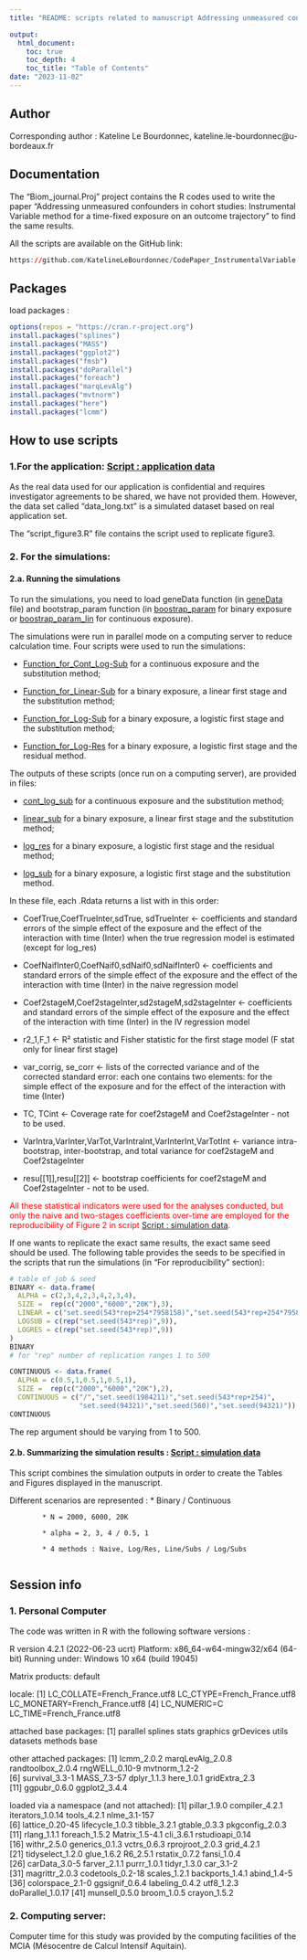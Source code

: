 ---
title: "README: scripts related to manuscript Addressing unmeasured confounders in cohort studies: Instrumental Variable method for a time-fixed exposure on an outcome trajectory"

output:
  html_document:
    toc: true
    toc_depth: 4
    toc_title: "Table of Contents"
date: "2023-11-02"
---


## Author 

Corresponding author : Kateline Le Bourdonnec,
kateline.le-bourdonnec@u-bordeaux.fr

## Documentation

The "Biom_journal.Proj" project contains the R codes used to write the paper "Addressing unmeasured confounders in cohort studies: Instrumental Variable method for a time-fixed exposure on an outcome trajectory" to find the same results. 

All the scripts are available on the GitHub link: 

``` r
https://github.com/KatelineLeBourdonnec/CodePaper_InstrumentalVariable
```
## Packages 

load packages :
```{r, message=F, warning=F, results = 'hide'}
options(repos = "https://cran.r-project.org")
install.packages("splines")
install.packages("MASS")
install.packages("ggplot2")
install.packages("fmsb")
install.packages("doParallel")
install.packages("foreach")
install.packages("marqLevAlg")
install.packages("mvtnorm")
install.packages("here")
install.packages("lcmm")
```

## How to use scripts 

### 1.For the application: [Script : application data](script_figure3.R)

As the real data used for our application is confidential and requires investigator agreements to be shared, we have not provided them. However, the data set called "data_long.txt" is a simulated dataset based on real application set.

The "script_figure3.R" file contains the script used to replicate figure3.

### 2. For the simulations: 

#### 2.a. Running the simulations

To run the simulations, you need to load geneData function (in [geneData](geneData.R) file) and bootstrap_param function (in [boostrap_param](boostrap_param.R) for binary exposure or [boostrap_param_lin](boostrap_param_lin.R) for continuous exposure). 

The simulations were run in parallel mode on a computing server to reduce calculation time. Four scripts were used to run the simulations:

- [Function_for_Cont_Log-Sub](CODE_BJ_Function_Simu_Cont_Log-Sub.R) for a continuous exposure and the substitution method; 

- [Function_for_Linear-Sub](CODE_BJ_Function_Simu_Log-Linear.R) for a binary exposure, a linear first stage and the substitution method;

- [Function_for_Log-Sub](CODE_BJ_Function_Simu_Log-Sub.R") for a binary exposure, a logistic first stage and the substitution method;

- [Function_for_Log-Res](CODE_BJ_Function_Simu_Res.R) for a binary exposure, a logistic first stage and the residual method. 

The outputs of these scripts (once run on a computing server), are provided in files:

- [cont_log_sub](cont_log_sub)  for a continuous exposure and the substitution method; 

- [linear_sub](linear_sub)  for a binary exposure, a linear first stage and the substitution method;

- [log_res](log_res) for a binary exposure, a logistic first stage and the residual method;

- [log_sub](log_sub) for a binary exposure, a logistic first stage and the substitution method. 

In these file, each .Rdata returns a list with in this order:

* CoefTrue,CoefTrueInter,sdTrue, sdTrueInter <- coefficients and standard errors of the simple effect of the exposure and the effect of the interaction with time (Inter) when the true regression model is estimated (except for log_res)

* CoefNaifInter0,CoefNaif0,sdNaif0,sdNaifInter0 <- coefficients and standard errors of the simple effect of the exposure and the effect of the interaction with time (Inter) in the naive regression model

* Coef2stageM,Coef2stageInter,sd2stageM,sd2stageInter <- coefficients and standard errors  of the simple effect of the exposure and the effect of the interaction with time (Inter) in the IV regression model

* r2_1,F_1 <- R² statistic and Fisher statistic for the first stage model (F stat only for linear first stage)

* var_corrig, se_corr <- lists of the corrected variance and of the corrected standard error: each one contains two elements: for the simple effect of the exposure and for the effect of the interaction with time (Inter)

* TC, TCint <- Coverage rate for coef2stageM and Coef2stageInter - not to be used. 

* VarIntra,VarInter,VarTot,VarIntraInt,VarInterInt,VarTotInt <- variance intra-bootstrap, inter-bootstrap, and total variance for coef2stageM and Coef2stageInter

* resu[[1]],resu[[2]] <- bootstrap coefficients for coef2stageM and Coef2stageInter - not to be used.

<font color="red"> All these statistical indicators were used for the analyses conducted, but only the naive and two-stages coefficients over-time are employed for the reproducibility of Figure 2 in script [Script : simulation data](script_figure2.R). </font>



If one wants to replicate the exact same results, the exact same seed should be used. The following table provides the seeds to be specified in the scripts that run the simulations (in  "For reproducibility" section): 

```{r, echo=F}
# table of job & seed
BINARY <- data.frame(
  ALPHA = c(2,3,4,2,3,4,2,3,4),
  SIZE =  rep(c("2000","6000","20K"),3),
  LINEAR = c("set.seed(543*rep+254*7958158)","set.seed(543*rep+254*7958259)","set.seed(543*rep+254*7958310)","set.seed(543*rep+254*7958768)","set.seed(543*rep+254*7958790)","set.seed(543*rep+254*7958790)","set.seed(543*rep+254*7958794)","set.seed(543*rep+254*7958792)","set.seed(543*rep+254*7958791)"),
  LOGSUB = c(rep("set.seed(543*rep)",9)),
  LOGRES = c(rep("set.seed(543*rep)",9))
)
BINARY
# for "rep" number of replication ranges 1 to 500

CONTINUOUS <- data.frame(
  ALPHA = c(0.5,1,0.5,1,0.5,1),
  SIZE =  rep(c("2000","6000","20K"),2),
  CONTINUOUS = c("/","set.seed(1984211)","set.seed(543*rep+254)",
                 "set.seed(94321)","set.seed(560)","set.seed(94321)"))
CONTINUOUS
```

The rep argument should be varying from 1 to 500. 

#### 2.b. Summarizing the simulation results : [Script : simulation data](Script_table2.R)

This script combines the simulation outputs in order to create the Tables and Figures displayed in the manuscript.

Different scenarios are represented :
            * Binary / Continuous
            
            * N = 2000, 6000, 20K
            
            * alpha = 2, 3, 4 / 0.5, 1
            
            * 4 methods : Naive, Log/Res, Line/Subs / Log/Subs
            

## Session info  

### 1. Personal Computer 

The code was written in R with the following software versions : 

R version 4.2.1 (2022-06-23 ucrt)
Platform: x86_64-w64-mingw32/x64 (64-bit)
Running under: Windows 10 x64 (build 19045)

Matrix products: default

locale:
[1] LC_COLLATE=French_France.utf8  LC_CTYPE=French_France.utf8    LC_MONETARY=French_France.utf8
[4] LC_NUMERIC=C                   LC_TIME=French_France.utf8    

attached base packages:
[1] parallel  splines   stats     graphics  grDevices utils     datasets  methods   base     

other attached packages:
 [1] lcmm_2.0.2        marqLevAlg_2.0.8  randtoolbox_2.0.4 rngWELL_0.10-9    mvtnorm_1.2-2    
 [6] survival_3.3-1    MASS_7.3-57       dplyr_1.1.3       here_1.0.1        gridExtra_2.3    
[11] ggpubr_0.6.0      ggplot2_3.4.4    

loaded via a namespace (and not attached):
 [1] pillar_1.9.0      compiler_4.2.1    iterators_1.0.14  tools_4.2.1       nlme_3.1-157     
 [6] lattice_0.20-45   lifecycle_1.0.3   tibble_3.2.1      gtable_0.3.3      pkgconfig_2.0.3  
[11] rlang_1.1.1       foreach_1.5.2     Matrix_1.5-4.1    cli_3.6.1         rstudioapi_0.14  
[16] withr_2.5.0       generics_0.1.3    vctrs_0.6.3       rprojroot_2.0.3   grid_4.2.1       
[21] tidyselect_1.2.0  glue_1.6.2        R6_2.5.1          rstatix_0.7.2     fansi_1.0.4      
[26] carData_3.0-5     farver_2.1.1      purrr_1.0.1       tidyr_1.3.0       car_3.1-2        
[31] magrittr_2.0.3    codetools_0.2-18  scales_1.2.1      backports_1.4.1   abind_1.4-5      
[36] colorspace_2.1-0  ggsignif_0.6.4    labeling_0.4.2    utf8_1.2.3        doParallel_1.0.17
[41] munsell_0.5.0     broom_1.0.5       crayon_1.5.2

### 2. Computing server: 

Computer time for this study was provided by the computing facilities of the MCIA (Mésocentre de Calcul Intensif Aquitain). 
